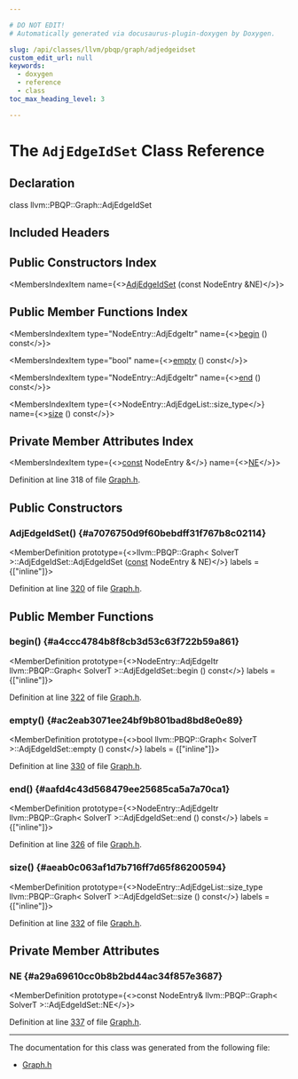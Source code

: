 ```yaml
---

# DO NOT EDIT!
# Automatically generated via docusaurus-plugin-doxygen by Doxygen.

slug: /api/classes/llvm/pbqp/graph/adjedgeidset
custom_edit_url: null
keywords:
  - doxygen
  - reference
  - class
toc_max_heading_level: 3

---
```





# The `AdjEdgeIdSet` Class Reference

<DoxygenPage pluginConfig={pluginConfig}>



## Declaration

<CodeBlock>class llvm::PBQP::Graph::AdjEdgeIdSet</CodeBlock>

## Included Headers

<IncludesList>
<IncludesListItem
  filePath="llvm/CodeGen/PBQP/Graph.h"
  permalink="/docs/api/files/include/include/llvm/include/llvm/codegen/include/llvm/codegen/pbqp/graph-h"
  isLocal="true" />
</IncludesList>

## Public Constructors Index

<MembersIndex>

<MembersIndexItem
  name={<><a href="#a7076750d9f60bebdff31f767b8c02114">AdjEdgeIdSet</a> (const NodeEntry &amp;NE)</>}>
</MembersIndexItem>

</MembersIndex>

## Public Member Functions Index

<MembersIndex>

<MembersIndexItem
  type="NodeEntry::AdjEdgeItr"
  name={<><a href="#a4ccc4784b8f8cb3d53c63f722b59a861">begin</a> () const</>}>
</MembersIndexItem>

<MembersIndexItem
  type="bool"
  name={<><a href="#ac2eab3071ee24bf9b801bad8bd8e0e89">empty</a> () const</>}>
</MembersIndexItem>

<MembersIndexItem
  type="NodeEntry::AdjEdgeItr"
  name={<><a href="#aafd4c43d568479ee25685ca5a7a70ca1">end</a> () const</>}>
</MembersIndexItem>

<MembersIndexItem
  type={<>NodeEntry::AdjEdgeList::size&#95;type</>}
  name={<><a href="#aeab0c063af1d7b716ff7d65f86200594">size</a> () const</>}>
</MembersIndexItem>

</MembersIndex>

## Private Member Attributes Index

<MembersIndex>

<MembersIndexItem
  type={<><a href="/docs/api/files/lib/lib/target/lib/target/aarch64/aarch64promoteconstant-cpp/#a90f8350fecae261c25be85d38b451bff">const</a> NodeEntry &amp;</>}
  name={<><a href="#a29a69610cc0b8b2bd44ac34f857e3687">NE</a></>}>
</MembersIndexItem>

</MembersIndex>


Definition at line 318 of file <a href="/docs/api/files/include/include/llvm/include/llvm/codegen/include/llvm/codegen/pbqp/graph-h">Graph.h</a>.

<SectionDefinition>

## Public Constructors

### AdjEdgeIdSet() {#a7076750d9f60bebdff31f767b8c02114}

<MemberDefinition
  prototype={<>llvm::PBQP::Graph&lt; SolverT &gt;::AdjEdgeIdSet::AdjEdgeIdSet (<a href="/docs/api/files/lib/lib/target/lib/target/aarch64/aarch64promoteconstant-cpp/#a90f8350fecae261c25be85d38b451bff">const</a> NodeEntry &amp; NE)</>}
  labels = {["inline"]}>

Definition at line <a href="/docs/api/files/include/include/llvm/include/llvm/codegen/include/llvm/codegen/pbqp/graph-h/#l00320">320</a> of file <a href="/docs/api/files/include/include/llvm/include/llvm/codegen/include/llvm/codegen/pbqp/graph-h">Graph.h</a>.
</MemberDefinition>

</SectionDefinition>

<SectionDefinition>

## Public Member Functions

### begin() {#a4ccc4784b8f8cb3d53c63f722b59a861}

<MemberDefinition
  prototype={<>NodeEntry::AdjEdgeItr llvm::PBQP::Graph&lt; SolverT &gt;::AdjEdgeIdSet::begin () const</>}
  labels = {["inline"]}>

Definition at line <a href="/docs/api/files/include/include/llvm/include/llvm/codegen/include/llvm/codegen/pbqp/graph-h/#l00322">322</a> of file <a href="/docs/api/files/include/include/llvm/include/llvm/codegen/include/llvm/codegen/pbqp/graph-h">Graph.h</a>.
</MemberDefinition>

### empty() {#ac2eab3071ee24bf9b801bad8bd8e0e89}

<MemberDefinition
  prototype={<>bool llvm::PBQP::Graph&lt; SolverT &gt;::AdjEdgeIdSet::empty () const</>}
  labels = {["inline"]}>

Definition at line <a href="/docs/api/files/include/include/llvm/include/llvm/codegen/include/llvm/codegen/pbqp/graph-h/#l00330">330</a> of file <a href="/docs/api/files/include/include/llvm/include/llvm/codegen/include/llvm/codegen/pbqp/graph-h">Graph.h</a>.
</MemberDefinition>

### end() {#aafd4c43d568479ee25685ca5a7a70ca1}

<MemberDefinition
  prototype={<>NodeEntry::AdjEdgeItr llvm::PBQP::Graph&lt; SolverT &gt;::AdjEdgeIdSet::end () const</>}
  labels = {["inline"]}>

Definition at line <a href="/docs/api/files/include/include/llvm/include/llvm/codegen/include/llvm/codegen/pbqp/graph-h/#l00326">326</a> of file <a href="/docs/api/files/include/include/llvm/include/llvm/codegen/include/llvm/codegen/pbqp/graph-h">Graph.h</a>.
</MemberDefinition>

### size() {#aeab0c063af1d7b716ff7d65f86200594}

<MemberDefinition
  prototype={<>NodeEntry::AdjEdgeList::size&#95;type llvm::PBQP::Graph&lt; SolverT &gt;::AdjEdgeIdSet::size () const</>}
  labels = {["inline"]}>

Definition at line <a href="/docs/api/files/include/include/llvm/include/llvm/codegen/include/llvm/codegen/pbqp/graph-h/#l00332">332</a> of file <a href="/docs/api/files/include/include/llvm/include/llvm/codegen/include/llvm/codegen/pbqp/graph-h">Graph.h</a>.
</MemberDefinition>

</SectionDefinition>

<SectionDefinition>

## Private Member Attributes

### NE {#a29a69610cc0b8b2bd44ac34f857e3687}

<MemberDefinition
  prototype={<>const NodeEntry&amp; llvm::PBQP::Graph&lt; SolverT &gt;::AdjEdgeIdSet::NE</>}>

Definition at line <a href="/docs/api/files/include/include/llvm/include/llvm/codegen/include/llvm/codegen/pbqp/graph-h/#l00337">337</a> of file <a href="/docs/api/files/include/include/llvm/include/llvm/codegen/include/llvm/codegen/pbqp/graph-h">Graph.h</a>.
</MemberDefinition>

</SectionDefinition>

<hr/>

The documentation for this class was generated from the following file:

<ul>
<li><a href="/docs/api/files/include/include/llvm/include/llvm/codegen/include/llvm/codegen/pbqp/graph-h">Graph.h</a></li>
</ul>

</DoxygenPage>
